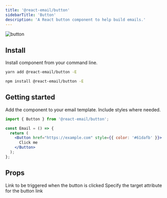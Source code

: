 ```yaml
---
title: '@react-email/button'
sidebarTitle: 'Button'
description: 'A React button component to help build emails.'
---
```



<img className="rounded-md" src="/docs/images/components/button.png" alt="button" />

## Install

Install component from your command line.

<CodeGroup>

```sh yarn
yarn add @react-email/button -E
```

```sh npm
npm install @react-email/button -E
```

</CodeGroup>

## Getting started

Add the component to your email template. Include styles where needed.

```jsx
import { Button } from '@react-email/button';

const Email = () => {
  return (
    <Button href="https://example.com" style={{ color: '#61dafb' }}>
      Click me
    </Button>
  );
};
```

## Props

<ResponseField name="href" type="string" required>
  Link to be triggered when the button is clicked
</ResponseField>

<ResponseField name="target" type="string" default="_blank">
  Specify the target attribute for the button link
</ResponseField>

<Support />
